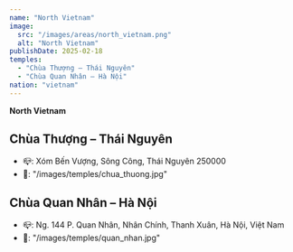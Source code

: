 ```yaml
---
name: "North Vietnam"
image:
  src: "/images/areas/north_vietnam.png"
  alt: "North Vietnam"
publishDate: 2025-02-18
temples:
  - "Chùa Thượng – Thái Nguyên"
  - "Chùa Quan Nhân – Hà Nội"
nation: "vietnam"
---
```


**North Vietnam**

## Chùa Thượng – Thái Nguyên
- 📪: Xóm Bến Vượng, Sông Công, Thái Nguyên 250000
- 📸: "/images/temples/chua_thuong.jpg"

## Chùa Quan Nhân – Hà Nội
- 📪: Ng. 144 P. Quan Nhân, Nhân Chính, Thanh Xuân, Hà Nội, Việt Nam
- 📸: "/images/temples/quan_nhan.jpg"

